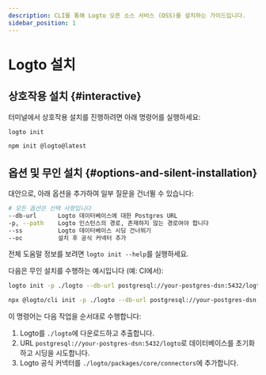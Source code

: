 ```yaml
---
description: CLI를 통해 Logto 오픈 소스 서비스 (OSS)를 설치하는 가이드입니다.
sidebar_position: 1
---
```



# Logto 설치

## 상호작용 설치 \{#interactive}

터미널에서 상호작용 설치를 진행하려면 아래 명령어를 실행하세요:

<Tabs groupId="cmd">

  <TabItem value="cli" label="CLI">

```bash
logto init
```

  </TabItem>
  <TabItem value="npm" label="npm">

```bash
npm init @logto@latest
```

  </TabItem>

</Tabs>

## 옵션 및 무인 설치 \{#options-and-silent-installation}

대안으로, 아래 옵션을 추가하여 일부 질문을 건너뛸 수 있습니다:

```bash
# 모든 옵션은 선택 사항입니다
--db-url      Logto 데이터베이스에 대한 Postgres URL
-p, --path    Logto 인스턴스의 경로, 존재하지 않는 경로여야 합니다
--ss          Logto 데이터베이스 시딩 건너뛰기
--oc          설치 후 공식 커넥터 추가
```

전체 도움말 정보를 보려면 `logto init --help`를 실행하세요.

다음은 무인 설치를 수행하는 예시입니다 (예: CI에서):

<Tabs groupId="cmd">

  <TabItem value="cli" label="CLI">

```bash
logto init -p ./logto --db-url postgresql://your-postgres-dsn:5432/logto --oc
```

  </TabItem>
  <TabItem value="npm" label="npm">

```bash
npx @logto/cli init -p ./logto --db-url postgresql://your-postgres-dsn:5432/logto --oc
```

  </TabItem>

</Tabs>

이 명령어는 다음 작업을 순서대로 수행합니다:

1. Logto를 `./logto`에 다운로드하고 추출합니다.
2. URL `postgresql://your-postgres-dsn:5432/logto`로 데이터베이스를 초기화하고 시딩을 시도합니다.
3. Logto 공식 커넥터를 `./logto/packages/core/connectors`에 추가합니다.
